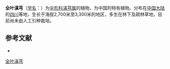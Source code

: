 {{NoteTA|G1=LS}}
{{Speciesbox
| name = 全叶滇芎
| status = 
| status_system = 
| image = 
| genus = Physospermopsis
| species = alepidioides
| authority = (Wolff et Hand.-Mazz.) Shan in Sinensia
}}

'''全叶滇芎'''（[[学名|学名]]：{{lang|la|''Physospermopsis alepidioides''}}）为[[伞形科|伞形科]][[滇芎属|滇芎属]]的植物，为中国的特有植物。分布在[[中国大陆|中国大陆]]的[[四川|四川]]等地，生长于海拔2,700米至3,300米的地区，多生在林下及疏林草地，目前尚未由人工引种栽培。

== 参考文献 ==
<div class="references-small">
* {{cite web| url =http://www.bioinfo.cn/db05/KmzwSpecies.php?action=view&id=22992| title =全叶滇芎| work =《中国高等植物数据库全库》| publisher =中国科学院微生物研究所| author =昆明植物研究所| accessdate =2009-02-25| deadurl =yes| archiveurl =https://web.archive.org/web/20160305031702/http://www.bioinfo.cn/db05/KmzwSpecies.php?action=view&id=22992| archivedate =2016-03-05}}
</div>
{{Taxonbar|from=Q10891414}}

[[Category:滇芎属|全叶滇芎]]


{{Apiales-stub}}